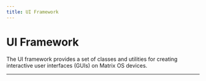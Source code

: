 ```yaml
---
title: UI Framework
---
```


# UI Framework

The UI framework provides a set of classes and utilities for creating interactive user interfaces (GUIs) on Matrix OS devices.

---
